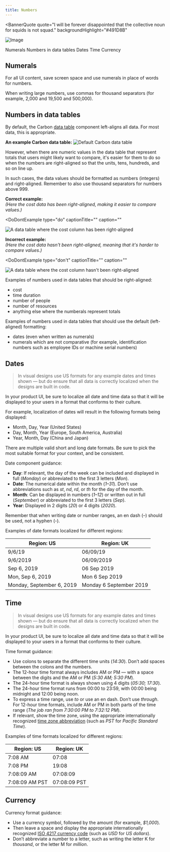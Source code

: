 ```yaml
---
title: Numbers
---
```



<BannerQuote
  quote="I will be forever disappointed that the collective noun for squids is not squad."
  backgroundHighlight="#491D8B"
>

![Image](./images/illustrations/numbers.svg)

</BannerQuote>

<AnchorLinks>

<AnchorLink>Numerals</AnchorLink>
<AnchorLink>Numbers in data tables</AnchorLink>
<AnchorLink>Dates</AnchorLink>
<AnchorLink>Time</AnchorLink>
<AnchorLink>Currency</AnchorLink>

</AnchorLinks>

## Numerals

For all UI content, save screen space and use numerals in place of words for numbers.

<DoDontRow>
  <DoDont text="You can add up to 8 connectors" aspectRatio="" />
  <DoDont text="You can add up to eight connectors" type="dont" aspectRatio="" />
</DoDontRow>

When writing large numbers, use commas for thousand separators (for example, 2,000 and 19,500 and 500,000).

## Numbers in data tables

By default, the Carbon [data table](https://www.carbondesignsystem.com/components/data-table/usage) component 
left-aligns all data. For most data, this is appropriate.

**An example Carbon data table:**
![Default Carbon data table](/images/default_carbon_table.png)

However, when there are numeric values in the data table that represent totals that users might likely 
want to compare, it's easier for them to do so when the numbers are right-aligned so that the units, 
tens, hundreds, and so on line up.

In such cases, the data values should be formatted as numbers (integers) and right-aligned. Remember to 
also use thousand separators for numbers above 999.

**Correct example:**  
_(Here the cost data has been right-aligned, making it easier to compare values.)_
<Row>
<Column colMd={8} colLg={8}>

<DoDontExample
type="do"
captionTitle=""
caption=""
>

![A data table where the cost column has been right-aligned](images/table_data_right-aligned.png)

</DoDontExample>

</Column>
</Row>


**Incorrect example:**  
_(Here the cost data hasn't been right-aligned, meaning that it's harder to compare values.)_
<Row>
<Column colMd={8} colLg={8}>

<DoDontExample
type="don't"
captionTitle=""
caption=""
>

![A data table where the cost column hasn't been right-aligned](images/table_data_left-aligned.png)

</DoDontExample>

</Column>
</Row>


Examples of numbers used in data tables that should be right-aligned:
* cost
* time duration
* number of people
* number of resources
* anything else where the numberals represent totals


Examples of numbers used in data tables that should use the default (left-aligned) formatting: 
* dates (even when written as numerals)
* numerals which are not comparative (for example, identification numbers such as employee IDs or machine serial numbers)


## Dates

> In visual designs use US formats for any example dates and times shown — but do ensure that all 
data is correctly localized when the designs are built in code.

In your product UI, be sure to localize all date and time data so that it will be displayed to your 
users in a format that conforms to their culture. 

For example, localization of dates will result in the following formats being displayed:

- Month, Day, Year (United States)
- Day, Month, Year (Europe, South America, Australia)
- Year, Month, Day (China and Japan)

There are multiple valid short and long date formats. Be sure to pick the most suitable format for your context, and be consistent. 

Date component guidance:

- **Day**: If relevant, the day of the week can be included and displayed in full (_Monday_) or abbreviated to the first 3 letters (_Mon_).
- **Date**: The numerical date within the month (_1–31_). Don’t use abbreviations such as _st_, _nd_, _rd_, or _th_ for the day of the month.
- **Month**: Can be displayed in numbers (_1–12_) or written out in full (_September_) or abbreviated to the first 3 letters (_Sep_).
- **Year**: Displayed in 2 digits (_20_) or 4 digits (_2020_).

<InlineNotification kind="warning">
Remember that when writing date or number ranges, an en dash (–) should be used, not a hyphen (-).
</InlineNotification>

Examples of date formats localized for different regions:

| Region: US                | Region: UK              |
| ------------------------- | ----------------------- |
| 9/6/19                    | 06/09/19                |
| 9/6/2019                  | 06/09/2019              |
| Sep 6, 2019               | 06 Sep 2019             |
| Mon, Sep 6, 2019          | Mon 6 Sep 2019          |
| Monday, September 6, 2019 | Monday 6 September 2019 |

## Time

> In visual designs use US formats for any example dates and times shown — but do ensure that all 
data is correctly localized when the designs are built in code.

In your product UI, be sure to localize all date and time data so that it will be displayed to your 
users in a format that conforms to their culture. 

Time format guidance:

- Use colons to separate the different time units (_14:30_). Don’t add spaces between the colons and the numbers.
- The 12-hour time format always includes AM or PM — with a space between the digits and the AM or PM (_5:30 AM; 5:30 PM_).
- The 24-hour time format is always shown using 4 digits (_05:30; 17:30_).
- The 24-hour time format runs from 00:00 to 23:59, with 00:00 being midnight and 12:00 being noon.
- To express a time range, use _to_ or use an en dash. Don’t use _through_. For 12-hour time formats, include AM or PM in both parts of the time range (_The job ran from 7:30:00 PM to 7:32:12 PM_).
- If relevant, show the time zone, using the appropriate internationally recognized [time zone abbreviation](https://en.wikipedia.org/wiki/List_of_time_zone_abbreviations) (such as _PST_ for _Pacific Standard Time_).

Examples of time formats localized for different regions:

| Region: US     | Region: UK   |
| -------------- | ------------ |
| 7:08 AM        | 07:08        |
| 7:08 PM        | 19:08        |
| 7:08:09 AM     | 07:08:09     |
| 7:08:09 AM PST | 07:08:09 PST |

## Currency

Currency format guidance:

- Use a currency symbol, followed by the amount (for example, _$1,000_).
- Then leave a space and display the appropriate internationally recognized [ISO 4217 currency code](https://en.wikipedia.org/wiki/ISO_4217#Active_codes) (such as _USD_ for _US dollars_).
- Don’t abbreviate a number to a letter, such as writing the letter K for _thousand_, or the letter 
M for _million_.

<DoDontRow>
  <DoDont text="$100 USD; $100 AUD; £100 GBP; €100 EUR" aspectRatio="" />
</DoDontRow>

<DoDontRow>
  <DoDont text="The contract is worth $4 million USD" aspectRatio="" />
  <DoDont text="The contract is worth USD 4M" type="dont" aspectRatio="" />
</DoDontRow>

<DoDontRow>
  <DoDont text="The contract is worth $4,000,000 USD" aspectRatio="" />
  <DoDont text="The marketing campaign cost USD 18K" type="dont" aspectRatio="" />
</DoDontRow>